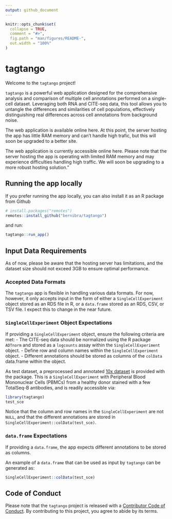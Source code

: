 ```yaml
---
output: github_document
---
```


<!-- README.md is generated from README.Rmd. Please edit that file -->
<!-- Good examples for for the README and article:
        - https://github.com/LieberInstitute/spatialLIBD/blob/devel/README.Rmd
-->

```r
knitr::opts_chunk$set(
  collapse = TRUE,
  comment = "#>",
  fig.path = "man/figures/README-",
  out.width = "100%"
)
```

# tagtango

<!-- badges: start -->
<!-- badges: end -->

Welcome to the `tagtango` project!

`tagtango` is a powerful web application designed for the comprehensive analysis and comparison of multiple cell annotations performed on a single-cell dataset. Leveraging both RNA and CITE-seq data, this tool allows you to untangle the differences and similarities of cell populations, effectively distinguishing real differences across cell annotations from background noise.

The web application is available online here. At this point, the server hosting the app has little RAM memory and can't handle high trafic, but this will soon be upgraded to a better site.

The web application is currently accessible online here. Please note that the server hosting the app is operating with limited RAM memory and may experience difficulties handling high traffic. We will soon be upgrading to a more robust hosting solution."

## Running the app locally

If you prefer running the app locally, you can also install it as an R package from Github

```r
# install.packages("remotes")
remotes::install_github("bernibra/tagtango") 
```

and run:

```r
tagtango::run_app()
```

## Input Data Requirements
As of now, please be aware that the hosting server has limitations, and the dataset size should not exceed 3GB to ensure optimal performance.

### Accepted Data Formats
The `tagtango` app is flexible in handling various data formats. For now, however, it only accepts input in the form of either a `SingleCellExperiment` object stored as an RDS file in R, or a `data.frame` stored as an RDS, CSV, or TSV file. I expect this to change in the near future.

### `SingleCellExperiment` Object Expectations
If providing a `SingleCellExperiment` object, ensure the following criteria are met:
- The CITE-seq data should be normalized using the R package `ADTnorm` and stored as a `logcounts` assay within the `SingleCellExperiment` object.
- Define row and column names within the `SingleCellExperiment` object.
- Different annotations should be stored as columns of the `colData` data.frame within the object.

As test dataset, a preprocessed and annotated [10x dataset](https://support.10xgenomics.com/single-cell-gene-expression/datasets/3.0.0/pbmc_10k_protein_v3) is provided  with the package. This is a `SingleCellExperiment` with Peripheral Blood Mononuclear Cells (PBMCs) from a healthy donor stained with a few TotalSeq-B antibodies, and is readily accessible via:

```r
library(tagtango)
test_sce
```

Notice that the column and row names in the `SingleCellExperiment` are not `NULL`, and that the different annotations are stored in `SingleCellExperiment::colData(test_sce)`.

### `data.frame` Expectations
If providing a `data.frame`, the app expects different annotations to be stored as columns.

An example of a `data.frame` that can be used as input by `tagtango` can be generated as:

```r
SingleCellExperiment::colData(test_sce)
```

## Code of Conduct
  
Please note that the `tagtango` project is released with a [Contributor Code of Conduct](https://github.com/bernibra/tagtango?tab=coc-ov-file#readme). By contributing to this project, you agree to abide by its terms.


